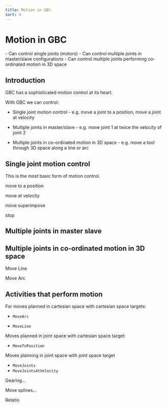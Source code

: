 ```yaml
---
title: Motion in GBC
sort: 5
---
```


# Motion in GBC

<Tldr>
    - Can control single joints (motors)
    - Can control multiple joints in master/slave configurations
    - Can control multiple joints performing co-ordinated motion in 3D space
</Tldr>

## Introduction

GBC has a sophisticated motion control at its heart.

With GBC we can control:

* Single joint motion control - e.g. move a joint to a position, move a joint at velocity

* Multiple joints in master/slave - e.g. move joint 1 at twice the velocity of joint 2

* Multiple joints in co-ordinated motion in 3D space - e.g. move a tool through 3D space along a line or arc

## Single joint motion control

This is the most basic form of motion control.



move to a position

move at velocity

move superimpose

stop


## Multiple joints in master slave



## Multiple joints in co-ordinated motion in 3D space



Move Line

Move Arc









## Activities that perform motion



For moves planned in cartesian space with cartesian space targets:

* `MoveArc`

* `MoveLine`

Moves planned in joint space with cartesian space target:

* `MoveToPosition`

Moves planning in joint space with joint space target
* `MoveJoints`
* `MoveJointsAtVelocity`

Gearing...

Move splines...

Relatio